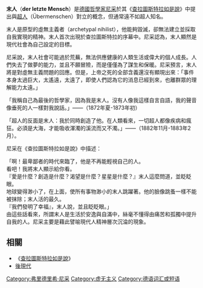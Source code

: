 '''末人'''（'''der letzte Mensch'''）是[[德國|德國]][[哲學家|哲學家]][[尼采|尼采]]於其《[[查拉圖斯特拉如是說|查拉圖斯特拉如是說]]》中提出與[[超人說|超人]]（Übermenschen）對立的概念，但通常遠不如超人知名。

末人是原型的虛無主義者（archetypal nihilist），他能夠毀滅，卻無法建立並採取自我實現的精神。末人首次出現於查拉圖斯特拉的序幕中。尼采認為，末人顯然是現代社會為自己設定的目標。

尼采說，末人社會可能過於荒蕪，無法供應健康的人類生活或偉大的個人成長。人們失去了做夢的能力，並且不願冒險，而是僅僅為了謀生和保暖。尼采預言，末人將是對虛無主義問題的回應。但是，上帝之死的全部含義還沒有顯現出來：「事件本身太過巨大，太遙遠，太遠了，即使人們認為它的消息已經到來，也離群眾的理解能力太遠。」

「我稱自己為最後的哲學家，因為我是末人。沒有人像我這樣自言自語，我的聲音像垂死的人一樣對我說話。」——（1872年夏-1873年初）

「超人的反面是末人：我於同時創造了他。在人類看來，一切超人都像疾病和瘋狂。必須是大海，才能吸收渾濁的溪流而又不濁。」——（1882年11月-1883年2月）。

尼采在《查拉圖斯特拉如是說》中描述：

「啊！最卑鄙者的時代來臨了，他是不再能輕視自己的人。<br />
看吧！我將末人顯示給你看。<br />
『愛是什麼？創造是什麼？渴望是什麼？星星是什麼？』末人這麼問道，並眨眨眼。<br />
地球變得渺小了，在上面，使所有事物渺小的末人跳躍著。他的臉像跳蚤一樣不能被抹除；末人活的最久。<br />
『我們發明了幸福』，末人說，並且眨眨眼。」<br />
由這些話看來，所謂末人是生活於安逸與自滿中，絲毫不懂得由痛苦和孤獨中提升自我的人。尼采主要是藉此譬喻現代人精神層次沉淪的現象。

==相關==
* 《[[查拉圖斯特拉如是說|查拉圖斯特拉如是說]]》
* [[後現代|後現代]]

{{尼采}}

[[Category:弗里德里希·尼采|Category:弗里德里希·尼采]]
[[Category:虚无主义|Category:虚无主义]]
[[Category:德语词汇或短语|Category:德语词汇或短语]]